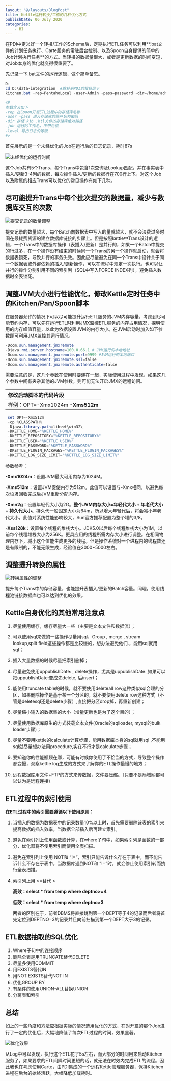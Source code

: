 ```yaml
---
layout: "@/layouts/BlogPost"
title: Kettle运行转换/工作的几种优化方式
publishDate: 06 July 2020
categories:
	- BI
---
```


在PDI中定义好一个转换/工作的Schema后，定期执行ETL任务可以利用**.bat文件的计划任务执行、Carte服务的常驻后台控制、以及Spoon自身提供的简单的Job计划执行任务**的方式。当转换的数据量很大，或者是更新数据的时间变短，对Job本身的优化就变得很重要了。

先记录一下.bat文件的运行逻辑，做个简单备忘。

```powershell
D:
cd D:\data-integration  #跳转到PDI的根目录下
kitchen.bat -rep=PentahoLocal -user=Admin -pass=password -dir=/home/admin -job=testJob1 -level=basic>D:\JOB.log		#携带参数启动kitchen,存储库的位置在Pentaho Server中

<#
参数含义如下
-rep 在Spoon开发ETL过程中的存储库名称
-user -pass 进入存储库的账户名和密码
-dir 存储.kjb .ktl文件的存储库绝对路径
-job 运行的工作名，不带后缀
-level 导出日志的等级
#>
```



首先展示的是一个未经优化的Job在运行后的日志记录，耗时87s

![未经优化的运行时间](https://656e-env-iybewaod-1257393063.tcb.qcloud.la/_posts/post3/1.png)

这个Job共有5个Trans，每个Trans中包含1次查询及Lookup匹配，并在事实表中插入/更新3-4列的数据，每次操作插入/更新的数据行在700行上下。对这个Job以及附属的相应Trans可以优化的常见操作有如下几种。

## 尽可能提升Trans中每个批次提交的数据量，减少与数据库交互的次数

![提交记录的数量调整](https://656e-env-iybewaod-1257393063.tcb.qcloud.la/_posts/post3/2.png)

提交记录的数量越大，每个Batch向数据表中写入的量就越大，就不会浪费过多时间在最耗费资源的建立数据库链接的步骤上。但是按照kettle中Trans设计的逻辑，一个Trans中的数据库操作（表插入/更新）是并行的，如果一个Batch中提交的行过多，在一个操作没有结束的时候同一个Trans的另一个操作就启动，就会将数据表锁死，导致并行的事务失效。因此应尽量避免在同一个Trans中设计关于同一个数据表或外键依赖的插入/更新操作，可以在流程中规定一次执行。也可以让并行的操作分别引用不同的索引列（SQL中写入FORCE INDEX列），避免插入数据时全表锁死。

## 调整JVM大小进行性能优化，修改Kettle定时任务中的Kitchen/Pan/Spoon脚本

在服务器允许的情况下可以尽可能提升运行ETL服务的JVM内存容量，考虑到尽可能节约内存，可以先在运行ETL时利用JMX监控ETL服务的内存占用情况，探明使用的内存峰值容量，以此为依据设置JVM的内存大小。在JVM启动时加入如下参数即可利用JMX监控其运行情况。

``` powershell
-Dcom.sun.management.jmxremote
-Djava.rmi.server.hostname=100.0.66.1 # JVM运行的本地地址
-Dcom.sun.management.jmxremote.port=9999 #JVM运行的本地端口
-Dcom.sun.management.jmxremote.ssl=false
-Dcom.sun.management.jmxremote.authenticate=false
```

 需要注意的是，这几个参数在使用时要连在一起，实际使用过程中发现，如果这几个参数中间有夹杂其他的JVM参数，则可能无法开启JMX的远程访问。 

| 修改启动脚本的代码片段           |
| :------------------------------- |
| 样例：OPT=-Xmx1024m **-Xms512m** |

``` powershell
 set OPT=-Xmx512m 
 -cp %CLASSPATH% 
 -Djava.library.path=libswt\win32\ 
 -DKETTLE_HOME="%KETTLE_HOME%" 
 -DKETTLE_REPOSITORY="%KETTLE_REPOSITORY%" 
 -DKETTLE_USER="%KETTLE_USER%" 
 -DKETTLE_PASSWORD="%KETTLE_PASSWORD%" 
 -DKETTLE_PLUGIN_PACKAGES="%KETTLE_PLUGIN_PACKAGES%" 
 -DKETTLE_LOG_SIZE_LIMIT="%KETTLE_LOG_SIZE_LIMIT%"
```

参数参考：

**-Xmx1024m**：设置JVM最大可用内存为1024M。 

 **-Xms512m**：设置JVM促使内存为512m。此值可以设置与-Xmx相同，以避免每次垃圾回收完成后JVM重新分配内存。  

**-Xmn2g**：设置年轻代大小为2G。**整个JVM内存大小=年轻代大小 + 年老代大小 + 持久代大小**。持久代一般固定大小为64m，所以增大年轻代后，将会减小年老代大小。此值对系统性能影响较大，Sun官方推荐配置为整个堆的3/8。  

**-Xss128k**：设置每个线程的堆栈大小。JDK5.0以后每个线程堆栈大小为1M，以前每个线程堆栈大小为256K。更具应用的线程所需内存大小进行调整。在相同物理内存下，减小这个值能生成更多的线程。但是操作系统对一个进程内的线程数还是有限制的，不能无限生成，经验值在3000~5000左右。

## 调整提升转换的属性

![转换属性的调整](https://656e-env-iybewaod-1257393063.tcb.qcloud.la/_posts/post3/3.png)

提升每个Trans中的存储容量，也能提升表插入/更新的Batch容量。同理，使用线程池链接数据库也可以达到优化的效果。

## Kettle自身优化的其他常用注意点

1. 尽量使用缓存，缓存尽量大一些（主要是文本文件和数据流）；

2. 可以使用sql来做的一些操作尽量用sql，Group , merge , stream lookup,split field这些操作都是比较慢的，想办法避免他们.，能用sql就用sql；

3. 插入大量数据的时候尽量把索引删掉；

4. 尽量避免使用uppublishDate: , delete操作，尤其是uppublishDate:,如果可以把uppublishDate:变成先delete,  后insert；

5. 能使用truncate table的时候，就不要使用deleteall row这种类似sql合理的分区，如果删除操作是基于某一个分区的，就不要使用delete row这种方式（不管是deletesql还是delete步骤）,直接把分区drop掉，再重新创建；

6. 尽量缩小输入的数据集的大小（增量更新也是为了这个目的）；

7. 尽量使用数据库原生的方式装载文本文件(Oracle的sqlloader, mysql的bulk loader步骤)；

8. 尽量不要用kettle的calculate计算步骤，能用数据库本身的sql就用sql ,不能用sql就尽量想办法用procedure,实在不行才是calculate步骤；

9. 要知道你的性能瓶颈在哪，可能有时候你使用了不恰当的方式，导致整个操作都变慢，观察kettle log生成的方式来了解你的ETL操作最慢的地方；

10. 远程数据库用文件+FTP的方式来传数据，文件要压缩。（只要不是局域网都可以认为是远程连接）

## ETL过程中的索引使用

**在ETL过程中的索引需要遵循以下使用原则：**

1. 当插入的数据为数据表中的记录数量10%以上时，首先需要删除该表的索引来提高数据的插入效率，当数据全部插入后再建立索引。

2. 避免在索引列上使用函数或计算，在where子句中，如果索引列是函数的一部分，优化器将不使用索引而使用全表扫描。

3. 避免在索引列上使用 NOT和 “!=”，索引只能告诉什么存在于表中，而不能告诉什么不存在于表中，当数据库遇到NOT和 “!=”时，就会停止使用索引转而执行全表扫描。

4. 索引列上用 >=替代 >

   **高效：select * from temp where deptno>=4**

   **低效：select * from temp where deptno>3**

   两者的区别在于，前者DBMS将直接跳到第一个DEPT等于4的记录而后者将首先定位到DEPTNO=3的记录并且向前扫描到第一个DEPT大于3的记录。

## ETL数据抽取的SQL优化

1. Where子句中的连接顺序
2. 删除全表是用TRUNCATE替代DELETE
3. 尽量多使用COMMIT
4. 用EXISTS替代IN
5. 用NOT EXISTS替代NOT IN
6. 优化GROUP BY
7. 有条件的使用UNION-ALL替换UNION
8. 分离表和索引

## 总结

如上的一些角度和方法应根据实际的情况选用优化的方式，在对开篇的那个Job进行了一定的优化后，大幅地降低了每次ETL过程的时间，效果显著。

![优化效果](https://656e-env-iybewaod-1257393063.tcb.qcloud.la/_posts/post3/4.png)

从Log中可以发现，执行这个ETL花了5s左右，而大部分的时间用来启动Kitchen服务了，如果要求的ETL间隔时间更短的话，就无法在时效内完成ETL的流程。因此我也在考虑使用Carte，由PDI集成的一个远程Kettle管理服务器，保持Kitchen进程在后台的始终活跃，大幅降低加载耗时。